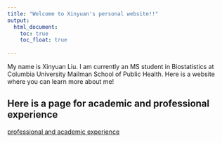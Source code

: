 ```yaml
---
title: "Welcome to Xinyuan's personal website!!"
output: 
  html_document:
    toc: true
    toc_float: true
    
---
```


My name is Xinyuan Liu. I am currently an MS student in Biostatistics at Columbia University Mailman School of Public Health. Here is a website where you can learn more about me!

## Here is a page for academic and professional experience

[professional and academic experience](experience.html)

